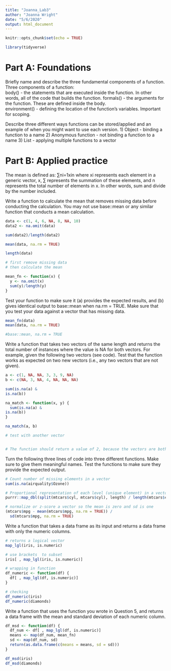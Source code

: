 ```yaml
---
title: "Joanna_Lab3"
author: "Joanna Wright"
date: "5/6/2020"
output: html_document
---
```


```r
knitr::opts_chunk$set(echo = TRUE)

library(tidyverse)
```


# Part A: Foundations
Briefly name and describe the three fundamental components of a function.  
Three components of a function:  
body() - the statements that are executed inside the function. In other words, all of the code that builds the function. 
formals() - the arguments for the function. These are defined inside the body.   
environment() - defining the location of the function's variables. Important for scoping.

Describe three different ways functions can be stored/applied and an example of when you might want to use each version.
1) Object - binding a function to a name 
2) Anonymous function - not binding a function to a name
3) List - applying multiple functions to a vector  

# Part B: Applied practice
The mean is defined as:
∑ni=1xin where xi represents each element in a generic vector, x, ∑ represents the summation of these elements, and n represents the total number of elements in x. In other words, sum and divide by the number included.

Write a function to calculate the mean that removes missing data before conducting the calculation. You may not use base::mean or any similar function that conducts a mean calculation.
```r

data <- c(1, 4, 6, NA, 8, NA, 10)
data2 <- na.omit(data)

sum(data2)/length(data2)

mean(data, na.rm = TRUE)

length(data)

# first remove missing data
# then calculate the mean

mean_fn <- function(x) {
  y <- na.omit(x)
  sum(y)/length(y)
}


```

Test your function to make sure it (a) provides the expected results, and (b) gives identical output to base::mean when na.rm = TRUE. Make sure that you test your data against a vector that has missing data.
```r

mean_fn(data)
mean(data, na.rm = TRUE)

#base::mean, na.rm = TRUE
```

Write a function that takes two vectors of the same length and returns the total number of instances where the value is NA for both vectors. For example, given the following two vectors (see code). Test that the function works as expected on two new vectors (i.e., any two vectors that are not given).
```r

a <- c(1, NA, NA, 3, 3, 9, NA)
b <- c(NA, 3, NA, 4, NA, NA, NA)

sum(is.na(a) &
is.na(b))

na_match <- function(x, y) {
  sum(is.na(a) &
is.na(b))
}

na_match(a, b)

# test with another vector


# The function should return a value of 2, because the vectors are both NA at the third and seventh locations.
```

Turn the following three lines of code into three different functions. Make sure to give them meaningful names. Test the functions to make sure they provide the expected output.
```r
# Count number of missing elements in a vector
sum(is.na(airquality$Ozone))
```

```r
# Proportional representation of each level (unique element) in a vector
purrr::map_dbl(split(mtcars$cyl, mtcars$cyl), length) / length(mtcars$cyl)
```

```r
# normalize or z-score a vector so the mean is zero and sd is one
(mtcars$mpg - mean(mtcars$mpg, na.rm = TRUE)) / 
  sd(mtcars$mpg, na.rm = TRUE)
```

Write a function that takes a data frame as its input and returns a data frame with only the numeric columns.
```r

# returns a logical vector 
map_lgl(iris, is.numeric)

# use brackets  to subset 
iris[ , map_lgl(iris, is.numeric)]

# wrapping in function 
df_numeric <- function(df) {
  df[ , map_lgl(df, is.numeric)]
}

# checking 
df_numeric(iris)
df_numeric(diamonds)

```

Write a function that uses the function you wrote in Question 5, and returns a data frame with the mean and standard deviation of each numeric column.
```r

df_msd <- function(df) {
  df_num <- df[ , map_lgl(df, is.numeric)]
  means <- map(df_num, mean_fn)
  sd <- map(df_num, sd)
  return(as.data.frame(c(means = means, sd = sd)))
}

df_msd(iris)
df_msd(diamonds)

```
